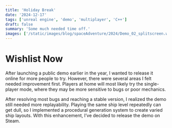 ```yaml
---
title: 'Holiday Break'
date: '2024-12-17'
tags: ['unreal engine', 'demo', 'multiplayer', 'C++']
draft: false
summary: 'Some much needed time off.'
images: ['/static/images/blog/spaceAdventure/2024/Demo_02_splitscreen.webp']
---
```


# Wishlist Now

After launching a public demo earlier in the year, I wanted to release it online for more people to try.
However, there were several areas I felt needed improvement first.
Players at home will most likely try the single-player mode,
where they may be more sensitive to bugs or poor mechanics.

After resolving most bugs and reaching a stable version,
I realized the demo still needed more replayability.
Playing the same ship level repeatedly can get dull,
so I implemented a procedural generation system to create varied ship layouts.
With this enhancement, I’ve decided to release the demo on Steam.

<SteamLink />
